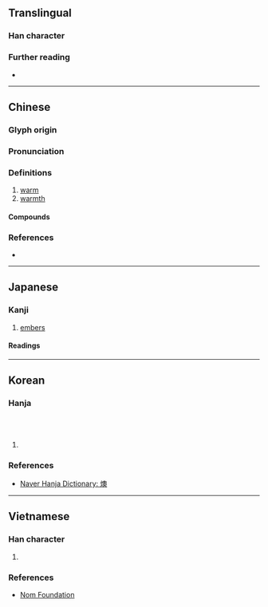 {{character info}}
==Translingual==

===Han character===
{{Han char|rn=86|rad=火|as=13|sn=17|four=97834|canj=FHBK|ids=⿰火奧}}

===Further reading===
* {{Han ref|kx=0684.180|dkj=19458|dj=1097.010|hdz=32235.010|uh=71E0|ud=29152|bh=C0EE|bd=49390}}

----

==Chinese==
{{zh-forms}}

===Glyph origin===
{{Han etym}}

===Pronunciation===
{{zh-pron
|m=yù,ào
|c=juk1,ou2,jau1,ou3
|mc=y
|oc=y
|cat=a,n
}}

===Definitions===
{{head|zh|Han character}}

# [[warm]]
# [[warmth]]

====Compounds====
{{zh-der|寒燠|燠休|燠寒|燠熱|燠燥|鬱燠}}

===References===
* {{R:yue:Hanzi}}

----

==Japanese==

===Kanji===
{{ja-kanji|grade=|rs=火13}}

# [[embers]]

====Readings====
{{ja-readings
|on=いく<ゐく,う,おう<あう
|kun=あたた-かい
}}

----

==Korean==

===Hanja===
{{ko-hanja|따뜻하다|따뜻할|욱}}<br>
{{ko-hanja|위로하다|위로할|우}}<br>
{{ko-hanja|불|오}}

# {{rfdef|ko|sort=火13}}

===References===
* [https://hanja.dict.naver.com/hanja?q=燠 Naver Hanja Dictionary: 燠]

----

==Vietnamese==

===Han character===
{{vi-readings|hanviet=úc|nom=úc|rs=火13}}

# {{rfdef|vi|sort=火13}}

===References===
* [http://nomfoundation.org/common/nom_details.php?codepoint=71E0 Nom Foundation]